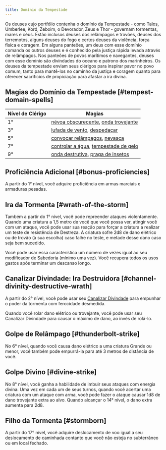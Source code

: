 ```yaml
---
title: Domínio da Tempestade
---
```


Os deuses cujo portfólio contenha o domínio da Tempestade - como Talos, Umberlee, Kord, Zeboim, o Devorador, Zeus e Thor - governam tormentas, mares e céus. Estão inclusos deuses dos relâmpagos e trovões, deuses dos terremotos, alguns deuses do fogo e certos deuses da violência, força física e coragem. Em alguns panteões, um deus com esse domínio comanda os outros deuses e é conhecido pela justiça rápida levada através de relâmpagos. Nos panteões de povos marítimos e navegantes, deuses com esse domínio são divindades do oceano e patrono dos marinheiros. Os deuses da tempestade enviam seus clérigos para inspirar pavor no povo comum, tanto para mantê-los no caminho da justiça e coragem quanto para oferecer sacrifícios de propiciação para afastar a ira divina.

## Magias do Domínio da Tempestade [#tempest-domain-spells]

| Nível de Clérigo | Magias                                                                                                                                   |
| ---------------- | ---------------------------------------------------------------------------------------------------------------------------------------- |
| 1°               | [névoa obscurecente](/kompendium/dnd5/spells?name=névoa+obscurecente), [onda trovejante](/kompendium/dnd5/spells?name=onda+trovejante)   |
| 3°               | [lufada de vento](/kompendium/dnd5/spells?name=lufada+de+vento), [despedaçar](/kompendium/dnd5/spells?name=despedaçar)                   |
| 5°               | [convocar relâmpagos](/kompendium/dnd5/spells?name=convocar+relâmpagos), [nevasca](/kompendium/dnd5/spells?name=nevasca)                 |
| 7°               | [controlar a água](/kompendium/dnd5/spells?name=controlar+a+água), [tempestade de gelo](/kompendium/dnd5/spells?name=tempestade+de+gelo) |
| 9°               | [onda destrutiva](/kompendium/dnd5/spells?name=onda+destrutiva), [praga de insetos](/kompendium/dnd5/spells?name=praga+de+insetos)       |

## Proficiência Adicional [#bonus-proficiencies]

A partir do 1° nível, você adquire proficiência em armas marciais e armaduras pesadas.

## Ira da Tormenta [#wrath-of-the-storm]

Também a partir do 1° nível, você pode repreender ataques violentamente. Quando uma criatura a 1,5 metro de você que você possa ver, atingir você com um ataque, você pode usar sua reação para forçar a criatura a realizar um teste de resistência de Destreza. A criatura sofre 2d8 de dano elétrico ou de trovão (à sua escolha) caso falhe no teste, e metade desse dano caso seja bem sucedido.

Você pode usar essa característica um número de vezes igual ao seu modificador de Sabedoria (mínimo uma vez). Você recupera todos os usos gastos após terminar um descanso longo.

## Canalizar Divindade: Ira Destruidora [#channel-divinity-destructive-wrath]

A partir do 2° nível, você pode usar seu [Canalizar Divindade](/kompendium/dnd5/classes/cleric#channel-divinity) para empunhar o poder da tormenta com ferocidade desmedida.

Quando você rolar dano elétrico ou trovejante, você pode usar seu Canalizar Divindade para causar o máximo de dano, ao invés de rolá-lo.

## Golpe de Relâmpago [#thunderbolt-strike]

No 6° nível, quando você causa dano elétrico a uma criatura Grande ou menor, você também pode empurrá-la para até 3 metros de distância de você.

## Golpe Divino [#divine-strike]

No 8° nível, você ganha a habilidade de imbuir seus ataques com energia divina. Uma vez em cada um de seus turnos, quando você acertar uma criatura com um ataque com arma, você pode fazer o ataque causar 1d8 de dano trovejante extra ao alvo. Quando alcançar o 14° nível, o dano extra aumenta para 2d8.

## Filho da Tormenta [#stormborn]

A partir do 17° nível, você adquire deslocamento de voo igual a seu deslocamento de caminhada contanto que você não esteja no subterrâneo ou em local fechado.
